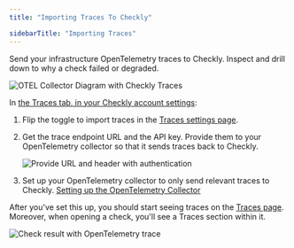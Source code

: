 ```yaml
---
title: "Importing Traces To Checkly"

sidebarTitle: "Importing Traces"
---
```


Send your infrastructure OpenTelemetry traces to Checkly. Inspect and drill down to why a check failed or degraded.

![OTEL Collector Diagram with Checkly Traces](/images/docs/images/otel/checkly-traces-otel-collector-diagram.png)



In [the Traces tab, in your Checkly account settings](https://app.checklyhq.com/settings/account/traces): 

1. Flip the toggle to import traces in the [Traces settings page](https://app.checklyhq.com/settings/account/traces).
   
2. Get the trace endpoint URL and the API key. Provide them to your OpenTelemetry collector so that it sends traces back to Checkly.

   ![Provide URL and header with authentication](/images/docs/images/otel/otel_import_traces_settings.png)


3. Set up your OpenTelemetry collector to only send relevant traces to Checkly. [Setting up the OpenTelemetry Collector](/docs/traces-open-telemetry/importing-traces/sending-traces-otel-collector/) 

After you've set this up, you should start seeing traces on the [Traces page](https://app.checklyhq.com/traces). Moreover, when opening a check, you'll see a Traces section within it.

   ![Check result with OpenTelemetry trace](/images/docs/images/otel/otel_check_result.png)




